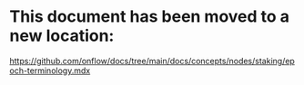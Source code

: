 # This document has been moved to a new location:

https://github.com/onflow/docs/tree/main/docs/concepts/nodes/staking/epoch-terminology.mdx
